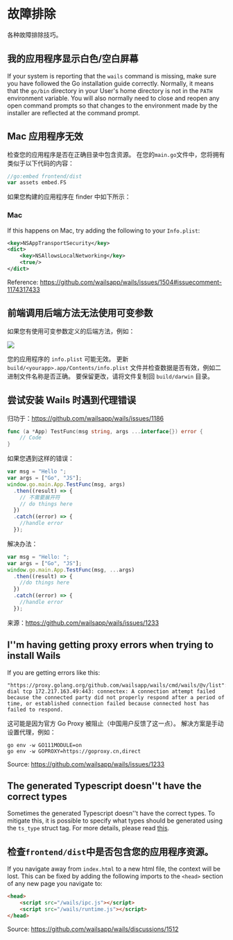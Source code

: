 # 故障排除

各种故障排除技巧。

## 我的应用程序显示白色/空白屏幕

If your system is reporting that the `wails` command is missing, make sure you have followed the Go installation guide correctly. Normally, it means that the `go/bin` directory in your User's home directory is not in the `PATH` environment variable. You will also normally need to close and reopen any open command prompts so that changes to the environment made by the installer are reflected at the command prompt.

## Mac 应用程序无效

检查您的应用程序是否在正确目录中包含资源。 在您的`main.go`文件中，您将拥有类似于以下代码的内容：

```go
//go:embed frontend/dist
var assets embed.FS
```
如果您构建的应用程序在 finder 中如下所示：

### Mac

If this happens on Mac, try adding the following to your `Info.plist`:

```xml
<key>NSAppTransportSecurity</key>
<dict>
    <key>NSAllowsLocalNetworking</key>
    <true/>
</dict>
```

Reference: https://github.com/wailsapp/wails/issues/1504#issuecomment-1174317433

## 前端调用后端方法无法使用可变参数

如果您有使用可变参数定义的后端方法，例如：

<p className="text--center">
    <img src="/img/troubleshooting/invalid_mac_app.png"></img>
</p>

您的应用程序的 `info.plist` 可能无效。 更新 `build/<yourapp>.app/Contents/info.plist` 文件并检查数据是否有效，例如二进制文件名称是否正确。 要保留更改，请将文件复制回 `build/darwin` 目录。

## 尝试安装 Wails 时遇到代理错误

归功于：https://github.com/wailsapp/wails/issues/1186
```go
func (a *App) TestFunc(msg string, args ...interface{}) error {
    // Code
}
```
如果您遇到这样的错误：
```js
var msg = "Hello ";
var args = ["Go", "JS"];
window.go.main.App.TestFunc(msg, args)
  .then((result) => {
    // 不需要展开符
    // do things here
  })
  .catch((error) => {
    //handle error
  });
```
解决办法：
```js
var msg = "Hello: ";
var args = ["Go", "JS"];
window.go.main.App.TestFunc(msg, ...args)
  .then((result) => {
    //do things here
  })
  .catch((error) => {
    //handle error
  });
```
来源：https://github.com/wailsapp/wails/issues/1233

## I''m having getting proxy errors when trying to install Wails

If you are getting errors like this:
```
"https://proxy.golang.org/github.com/wailsapp/wails/cmd/wails/@v/list": dial tcp 172.217.163.49:443: connectex: A connection attempt failed because the connected party did not properly respond after a period of time, or established connection failed because connected host has failed to respond.
```
这可能是因为官方 Go Proxy 被阻止（中国用户反馈了这一点）。 解决方案是手动设置代理，例如：
```
go env -w GO111MODULE=on
go env -w GOPROXY=https://goproxy.cn,direct
```
Source: https://github.com/wailsapp/wails/issues/1233

## The generated Typescript doesn''t have the correct types

Sometimes the generated Typescript doesn''t have the correct types. To mitigate this, it is possible to specify what types should be generated using the `ts_type` struct tag. For more details, please read [this](https://github.com/tkrajina/typescriptify-golang-structs#custom-types).

## 检查`frontend/dist`中是否包含您的应用程序资源。

If you navigate away from `index.html` to a new html file, the context will be lost. This can be fixed by adding the following imports to the `<head>` section of any new page you navigate to:

```html
<head>
    <script src="/wails/ipc.js"></script>
    <script src="/wails/runtime.js"></script>
</head>
```

Source: https://github.com/wailsapp/wails/discussions/1512